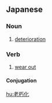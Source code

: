 ==Japanese==
{{ja-kanjitab|老|朽|化}}

===Noun===
{{ja-noun|ろうきゅうか}}

# [[deterioration]]

===Verb===
{{ja-verb-suru|k|hira=ろうきゅうか|rom=rōkyūka}}

# [[wear out]]

====Conjugation====
{{ja-suru|老朽化|ろうきゅうか|rōkyūka}}

[[hu:老朽化]]